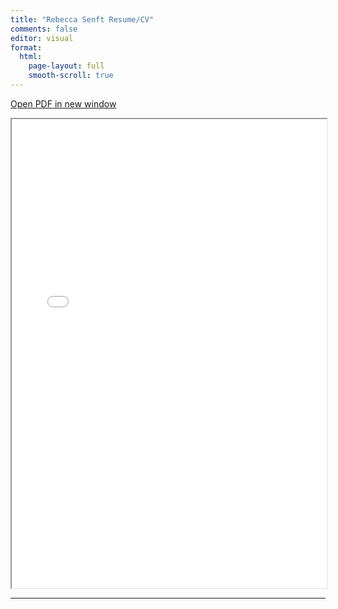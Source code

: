 ```yaml
---
title: "Rebecca Senft Resume/CV"
comments: false
editor: visual
format: 
  html:
    page-layout: full
    smooth-scroll: true
---
```


<a class="btn btn-primary" href="CV_Senft.pdf" role="button">Open PDF in new window</a>

<center>

<iframe src="CV_Senft.pdf" width="100%" title = "Senft CV" height="750px;"></iframe>

</center>

------------------------------------------------------------------------
